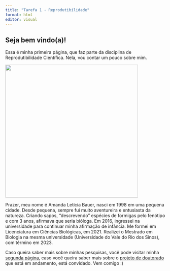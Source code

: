 ```yaml
---
title: "Tarefa 1 - Reprodutibilidade"
format: html
editor: visual
---
```


## Seja bem vindo(a)!

Essa é minha primeira página, que faz parte da disciplina de Reprodutibilidade Científica. Nela, vou contar um pouco sobre mim.

![](images/IMG_0401.JPG){width="418"}

Prazer, meu nome é Amanda Letícia Bauer, nasci em 1998 em uma pequena cidade. Desde pequena, sempre fui muito aventureira e entusiasta da natureza. Criando sapos, "descrevendo" espécies de formigas pelo fenótipo e com 3 anos, afirmava que seria bióloga. Em 2016, ingressei na universidade para continuar minha afirmação de infância. Me formei em Licenciatura em Ciências Biológicas, em 2021. Realizei o Mestrado em Biologia na mesma universidade (Universidade do Vale do Rio dos Sinos), com término em 2023.

Caso queira saber mais sobre minhas pesquisas, você pode visitar minha [segunda página](pagina2.html), caso você queira saber mais sobre o [projeto de doutorado](pagina3.html) que está em andamento, está convidado. Vem comigo :)
